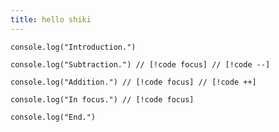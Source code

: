 ```yaml
---
title: hello shiki
---
```


```tsx {1}
console.log("Introduction.")

console.log("Subtraction.") // [!code focus] // [!code --]

console.log("Addition.") // [!code focus] // [!code ++]

console.log("In focus.") // [!code focus]

console.log("End.")
```